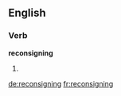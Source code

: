 ==English==

===Verb===
'''reconsigning'''

# {{third-person singular of|[[reconsign]]}}

[[de:reconsigning]]
[[fr:reconsigning]]